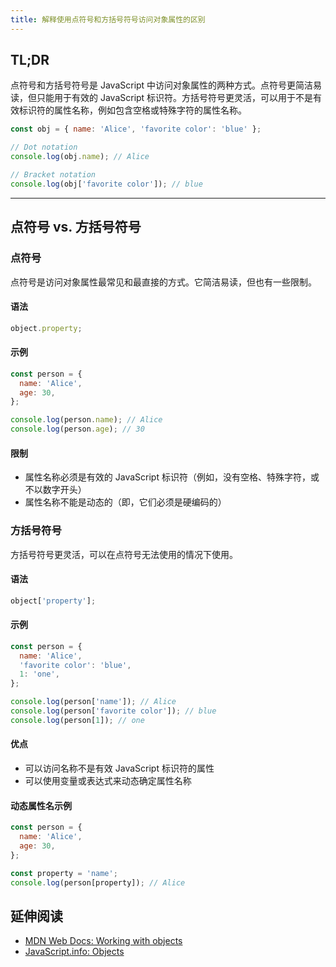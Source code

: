 ```yaml
---
title: 解释使用点符号和方括号符号访问对象属性的区别
---
```


## TL;DR

点符号和方括号符号是 JavaScript 中访问对象属性的两种方式。点符号更简洁易读，但只能用于有效的 JavaScript 标识符。方括号符号更灵活，可以用于不是有效标识符的属性名称，例如包含空格或特殊字符的属性名称。

```js live
const obj = { name: 'Alice', 'favorite color': 'blue' };

// Dot notation
console.log(obj.name); // Alice

// Bracket notation
console.log(obj['favorite color']); // blue
```

***

## 点符号 vs. 方括号符号

### 点符号

点符号是访问对象属性最常见和最直接的方式。它简洁易读，但也有一些限制。

#### 语法

```js
object.property;
```

#### 示例

```js live
const person = {
  name: 'Alice',
  age: 30,
};

console.log(person.name); // Alice
console.log(person.age); // 30
```

#### 限制

* 属性名称必须是有效的 JavaScript 标识符（例如，没有空格、特殊字符，或不以数字开头）
* 属性名称不能是动态的（即，它们必须是硬编码的）

### 方括号符号

方括号符号更灵活，可以在点符号无法使用的情况下使用。

#### 语法

```js
object['property'];
```

#### 示例

```js live
const person = {
  name: 'Alice',
  'favorite color': 'blue',
  1: 'one',
};

console.log(person['name']); // Alice
console.log(person['favorite color']); // blue
console.log(person[1]); // one
```

#### 优点

* 可以访问名称不是有效 JavaScript 标识符的属性
* 可以使用变量或表达式来动态确定属性名称

#### 动态属性名示例

```js live
const person = {
  name: 'Alice',
  age: 30,
};

const property = 'name';
console.log(person[property]); // Alice
```

## 延伸阅读

* [MDN Web Docs: Working with objects](https://developer.mozilla.org/en-US/docs/Web/JavaScript/Guide/Working_with_Objects)
* [JavaScript.info: Objects](https://javascript.info/object)
